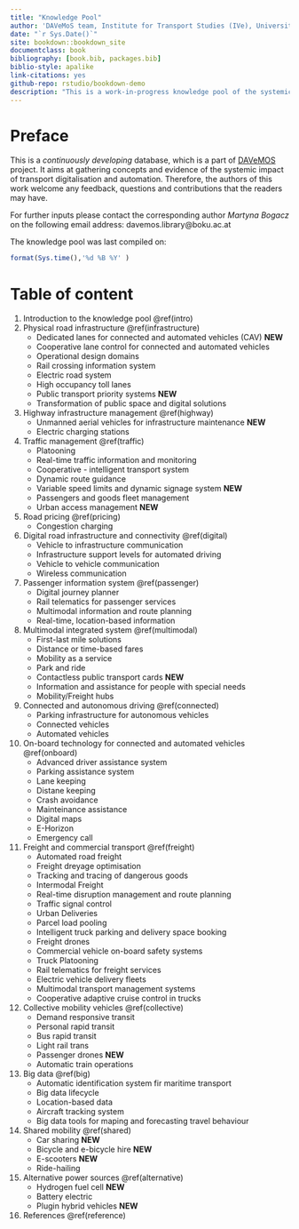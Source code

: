 ```yaml
---
title: "Knowledge Pool"
author: 'DAVeMoS team, Institute for Transport Studies (IVe), University of Natural Resources and Life Sciences in Vienna'
date: "`r Sys.Date()`"
site: bookdown::bookdown_site
documentclass: book
bibliography: [book.bib, packages.bib]
biblio-style: apalike
link-citations: yes
github-repo: rstudio/bookdown-demo
description: "This is a work-in-progress knowledge pool of the systemic impact of transport digitalisation and automation."
---
```


# Preface {-}

This is a *continuously developing* database, which is a part of [DAVeMOS](https://www.davemos.online/){target="_blank"} project. It aims at gathering concepts and evidence of the systemic impact of transport digitalisation and automation. Therefore, the authors of this work welcome any feedback, questions and contributions that the readers may have. <br/>

For further inputs please contact the corresponding author *Martyna Bogacz* on the following email address: davemos.library@boku.ac.at <br/>

The knowledge pool was last compiled on:

```r
format(Sys.time(),'%d %B %Y' )
```

# Table of content {-}

1. Introduction to the knowledge pool \@ref(intro)
2. Physical road infrastructure \@ref(infrastructure)  
    - Dedicated lanes for connected and automated vehicles (CAV) **NEW**
    - Cooperative lane control for connected and automated vehicles
    - Operational design domains
    - Rail crossing information system
    - Electric road system
    - High occupancy toll lanes
    - Public transport priority systems **NEW**
    - Transformation of public space and digital solutions
3. Highway infrastructure management \@ref(highway)
    - Unmanned aerial vehicles for infrastructure maintenance **NEW**
    - Electric charging stations
4. Traffic management \@ref(traffic)
    - Platooning
    - Real-time traffic information and monitoring
    - Cooperative - intelligent transport system
    - Dynamic route guidance
    - Variable speed limits and dynamic signage system **NEW**
    - Passengers and goods fleet management
    - Urban access management **NEW**
5. Road pricing \@ref(pricing)
    - Congestion charging
6. Digital road infrastructure and connectivity \@ref(digital)
    - Vehicle to infrastructure communication
    - Infrastructure support levels for automated driving
    - Vehicle to vehicle communication
    - Wireless communication
7. Passenger information system \@ref(passenger)
    - Digital journey planner
    - Rail telematics for passenger services
    - Multimodal information and route planning
    - Real-time, location-based information
8. Multimodal integrated system \@ref(multimodal)
    - First-last mile solutions
    - Distance or time-based fares
    - Mobility as a service
    - Park and ride
    - Contactless public transport cards **NEW**
    - Information and assistance for people with special needs
    - Mobility/Freight hubs
9. Connected and autonomous driving \@ref(connected)
    - Parking infrastructure for autonomous vehicles
    - Connected vehicles
    - Automated vehicles
10. On-board technology for connected and automated vehicles \@ref(onboard)
    - Advanced driver assistance system
    - Parking assistance system
    - Lane keeping
    - Distane keeping
    - Crash avoidance
    - Mainteinance assistance
    - Digital maps
    - E-Horizon
    - Emergency call
11. Freight and commercial transport \@ref(freight)
    - Automated road freight
    - Freight dreyage optimisation
    - Tracking and tracing of dangerous goods
    - Intermodal Freight
    - Real-time disruption management and route planning
    - Traffic signal control
    - Urban Deliveries
    - Parcel load pooling
    - Intelligent truck parking and delivery space booking
    - Freight drones
    - Commercial vehicle on-board safety systems
    - Truck Platooning
    - Rail telematics for freight services
    - Electric vehicle delivery fleets
    - Multimodal transport management systems
    - Cooperative adaptive cruise control in trucks
12. Collective mobility vehicles \@ref(collective)
    - Demand responsive transit
    - Personal rapid transit
    - Bus rapid transit
    - Light rail trans
    - Passenger drones **NEW**
    - Automatic train operations
13. Big data \@ref(big)
    - Automatic identification system fir maritime transport
    - Big data lifecycle
    - Location-based data
    - Aircraft tracking system
    - Big data tools for maping and forecasting travel behaviour
14. Shared mobility \@ref(shared)
    - Car sharing **NEW**
    - Bicycle and e-bicycle hire **NEW**
    - E-scooters **NEW**
    - Ride-hailing
15. Alternative power sources \@ref(alternative)
    - Hydrogen fuel cell **NEW**
    - Battery electric
    - Plugin hybrid vehicles **NEW**
16. References \@ref(reference)


